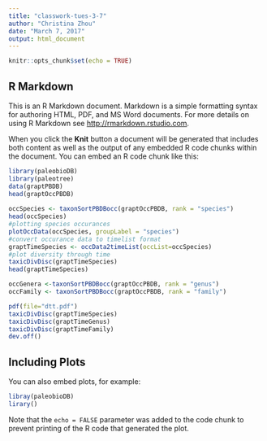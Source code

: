 ```yaml
---
title: "classwork-tues-3-7"
author: "Christina Zhou"
date: "March 7, 2017"
output: html_document
---
```


```r
knitr::opts_chunk$set(echo = TRUE)
```

## R Markdown

This is an R Markdown document. Markdown is a simple formatting syntax for authoring HTML, PDF, and MS Word documents. For more details on using R Markdown see <http://rmarkdown.rstudio.com>.

When you click the **Knit** button a document will be generated that includes both content as well as the output of any embedded R code chunks within the document. You can embed an R code chunk like this:

```r
library(paleobioDB)
library(paleotree)
data(graptPBDB)
head(graptOccPBDB)
     
occSpecies <- taxonSortPBDBocc(graptOccPBDB, rank = "species")
head(occSpecies)
#plotting species occurances
plotOccData(occSpecies, groupLabel = "species")
#convert occurance data to timelist format
graptTimeSpecies <- occData2timeList(occList=occSpecies)
#plot diversity through time
taxicDivDisc(graptTimeSpecies)
head(graptTimeSpecies)

occGenera <-taxonSortPBDBocc(graptOccPBDB, rank = "genus")
occFamily <- taxonSortPBDBocc(graptOccPBDB, rank = "family")

pdf(file="dtt.pdf")
taxicDivDisc(graptTimeSpecies)
taxicDivDisc(graptTimeGenus)
taxicDivDisc(graptTimeFamily)
dev.off()
```

## Including Plots

You can also embed plots, for example:

```r
libray(paleobioDB)
lirary()
```

Note that the `echo = FALSE` parameter was added to the code chunk to prevent printing of the R code that generated the plot.
